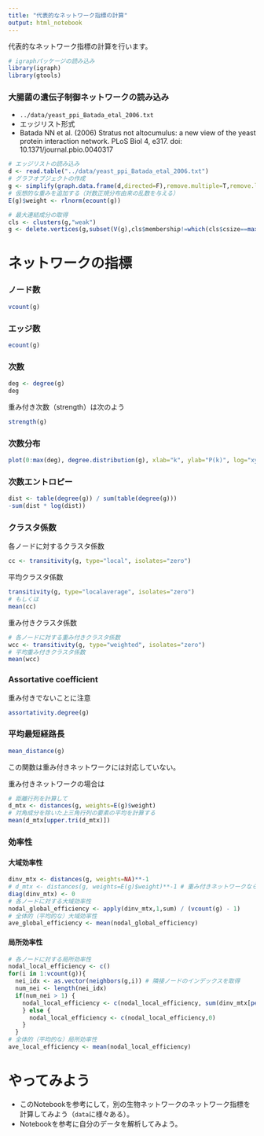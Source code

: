 ```yaml
---
title: "代表的なネットワーク指標の計算"
output: html_notebook
---
```

代表的なネットワーク指標の計算を行います。

```r
# igraphパッケージの読み込み
library(igraph)
library(gtools)
```

### 大腸菌の遺伝子制御ネットワークの読み込み
  + `../data/yeast_ppi_Batada_etal_2006.txt`
  + エッジリスト形式
  + Batada NN et al. (2006) Stratus not altocumulus: a new view of the yeast protein interaction network. PLoS Biol 4, e317. doi: 10.1371/journal.pbio.0040317
```r
# エッジリストの読み込み
d <- read.table("../data/yeast_ppi_Batada_etal_2006.txt")
# グラフオブジェクトの作成
g <- simplify(graph.data.frame(d,directed=F),remove.multiple=T,remove.loops=T)
# 仮想的な重みを追加する（対数正規分布由来の乱数を与える）
E(g)$weight <- rlnorm(ecount(g))

# 最大連結成分の取得
cls <- clusters(g,"weak")
g <- delete.vertices(g,subset(V(g),cls$membership!=which(cls$csize==max(cls$csize))[[1]]))
```

# ネットワークの指標
### ノード数
```r
vcount(g)
```

### エッジ数
```r
ecount(g)
```

### 次数
```r
deg <- degree(g)
deg
```

重み付き次数（strength）は次のよう
```r
strength(g)
```

### 次数分布
```r
plot(0:max(deg), degree.distribution(g), xlab="k", ylab="P(k)", log="xy")
```
### 次数エントロピー
```r
dist <- table(degree(g)) / sum(table(degree(g)))
-sum(dist * log(dist))

```

### クラスタ係数
各ノードに対するクラスタ係数
```r
cc <- transitivity(g, type="local", isolates="zero")
```

平均クラスタ係数
```r
transitivity(g, type="localaverage", isolates="zero")
# もしくは
mean(cc)
```

重み付きクラスタ係数
```r
# 各ノードに対する重み付きクラスタ係数
wcc <- transitivity(g, type="weighted", isolates="zero")
# 平均重み付きクラスタ係数
mean(wcc)
```
### Assortative coefficient
重み付きでないことに注意
```r
assortativity.degree(g)
```

### 平均最短経路長
```r
mean_distance(g)
```
この関数は重み付きネットワークには対応していない。

重み付きネットワークの場合は
```r
# 距離行列を計算して
d_mtx <- distances(g, weights=E(g)$weight)
# 対角成分を除いた上三角行列の要素の平均を計算する
mean(d_mtx[upper.tri(d_mtx)])
```

### 効率性
#### 大域効率性
```r
dinv_mtx <- distances(g, weights=NA)**-1
# d_mtx <- distances(g, weights=E(g)$weight)**-1 # 重み付きネットワークなら
diag(dinv_mtx) <- 0
# 各ノードに対する大域効率性
nodal_global_efficiency <- apply(dinv_mtx,1,sum) / (vcount(g) - 1)
# 全体的（平均的な）大域効率性
ave_global_efficiency <- mean(nodal_global_efficiency)
```

#### 局所効率性
```r
# 各ノードに対する局所効率性
nodal_local_efficiency <- c()
for(i in 1:vcount(g)){
  nei_idx <- as.vector(neighbors(g,i)) # 隣接ノードのインデックスを取得
  num_nei <- length(nei_idx)
  if(num_nei > 1) {
    nodal_local_efficiency <- c(nodal_local_efficiency, sum(dinv_mtx[permutations(num_nei,2,nei_idx)]) / num_nei / (num_nei - 1))
    } else {
      nodal_local_efficiency <- c(nodal_local_efficiency,0)
    }
  }
# 全体的（平均的な）局所効率性
ave_local_efficiency <- mean(nodal_local_efficiency)
```
# やってみよう
  + このNotebookを参考にして，別の生物ネットワークのネットワーク指標を計算してみよう（``data``に様々ある）。
  + Notebookを参考に自分のデータを解析してみよう。
